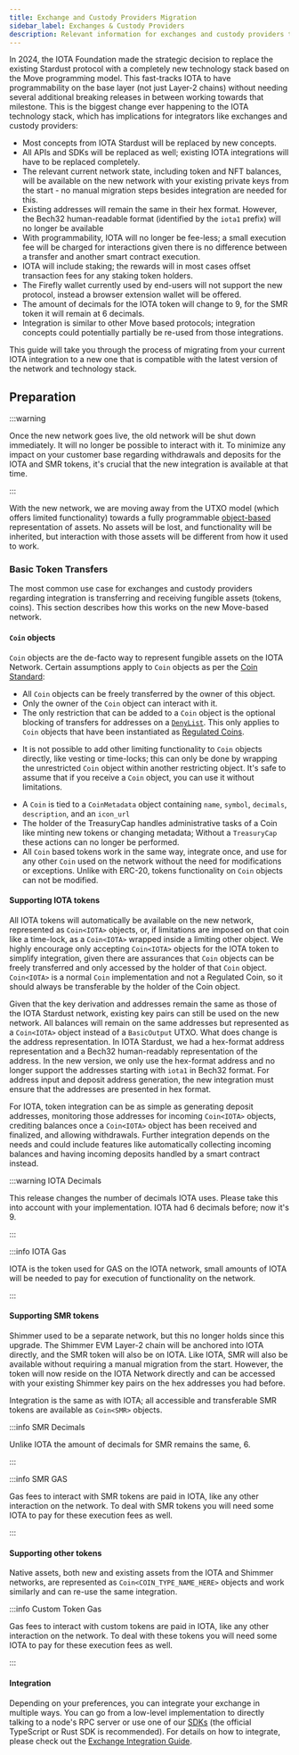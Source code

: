 ```yaml
---
title: Exchange and Custody Providers Migration
sidebar_label: Exchanges & Custody Providers
description: Relevant information for exchanges and custody providers that want to migrate to the new Move based IOTA network.
---
```


In 2024, the IOTA Foundation made the strategic decision to replace the existing Stardust protocol with a completely new technology stack based on the Move programming model. This fast-tracks IOTA to have programmability on the base layer (not just Layer-2 chains) without needing several additional breaking releases in between working towards that milestone. This is the biggest change ever happening to the IOTA technology stack, which has implications for integrators like exchanges and custody providers:

- Most concepts from IOTA Stardust will be replaced by new concepts.
- All APIs and SDKs will be replaced as well; existing IOTA integrations will have to be replaced completely.
- The relevant current network state, including token and NFT balances, will be available on the new network with your existing private keys from the start - no manual migration steps besides integration are needed for this.
- Existing addresses will remain the same in their hex format. However, the Bech32 human-readable format (identified by the `iota1` prefix) will no longer be available 
- With programmability, IOTA will no longer be fee-less; a small execution fee will be charged for interactions given there is no difference between a transfer and another smart contract execution.
- IOTA will include staking; the rewards will in most cases offset transaction fees for any staking token holders.
- The Firefly wallet currently used by end-users will not support the new protocol, instead a browser extension wallet will be offered.
- The amount of decimals for the IOTA token will change to 9, for the SMR token it will remain at 6 decimals.
- Integration is similar to other Move based protocols; integration concepts could potentially partially be re-used from those integrations.

This guide will take you through the process of migrating from your current IOTA integration to a new one that is compatible with the latest version of the network and technology stack.

## Preparation

:::warning  

Once the new network goes live, the old network will be shut down immediately. It will no longer be possible to interact with it. To minimize any impact on your customer base regarding withdrawals and deposits for the IOTA and SMR tokens, it's crucial that the new integration is available at that time.

::: 

With the new network, we are moving away from the UTXO model (which offers limited functionality) towards a fully programmable [object-based](../iota-101/objects/object-model.mdx) representation of assets. No assets will be lost, and functionality will be inherited, but interaction with those assets will be different from how it used to work.

### Basic Token Transfers

The most common use case for exchanges and custody providers regarding integration is transferring and receiving fungible assets (tokens, coins). This section describes how this works on the new Move-based network.

#### `Coin` objects

`Coin` objects are the de-facto way to represent fungible assets on the IOTA Network. Certain assumptions apply to `Coin` objects as per the [Coin Standard](../standards/coin.mdx):

- All `Coin` objects can be freely transferred by the owner of this object.
- Only the owner of the `Coin` object can interact with it.
- The only restriction that can be added to a `Coin` object is the optional blocking of transfers for addresses on a [`DenyList`](../iota-101/create-coin/regulated.mdx#deny-list). This only applies to `Coin` objects that have been instantiated as [Regulated Coins](../standards/coin.mdx#regulated-coins). 
* It is not possible to add other limiting functionality to `Coin` objects directly, like vesting or time-locks; this can only be done by wrapping the unrestricted `Coin` object within another restricting object. It's safe to assume that if you receive a `Coin` object, you can use it without limitations.
- A `Coin` is tied to a `CoinMetadata` object containing `name`, `symbol`, `decimals`, `description`, and an `icon_url`
- The holder of the TreasuryCap handles administrative tasks of a Coin like minting new tokens or changing metadata; Without a `TreasuryCap` these actions can no longer be performed.
- All `Coin` based tokens work in the same way, integrate once, and use for any other `Coin` used on the network without the need for modifications or exceptions. Unlike with ERC-20, tokens functionality on `Coin` objects can not be modified.

#### Supporting IOTA tokens

All IOTA tokens will automatically be available on the new network, represented as `Coin<IOTA>` objects, or, if limitations are imposed on that coin like a time-lock, as a `Coin<IOTA>` wrapped inside a limiting other object. We highly encourage only accepting `Coin<IOTA>` objects for the IOTA token to simplify integration, given there are assurances that `Coin` objects can be freely transferred and only accessed by the holder of that `Coin` object. `Coin<IOTA>` is a normal `Coin` implementation and not a Regulated Coin, so it should always be transferable by the holder of the Coin object.

Given that the key derivation and addresses remain the same as those of the IOTA Stardust network, existing key pairs can still be used on the new network. All balances will remain on the same addresses but represented as a `Coin<IOTA>` object instead of a `BasicOutput` UTXO. What does change is the address representation. In IOTA Stardust, we had a hex-format address representation and a Bech32 human-readably representation of the address. In the new version, we only use the hex-format address and no longer support the addresses starting with `iota1` in Bech32 format. For address input and deposit address generation, the new integration must ensure that the addresses are presented in hex format.

For IOTA, token integration can be as simple as generating deposit addresses, monitoring those addresses for incoming `Coin<IOTA>` objects, crediting balances once a `Coin<IOTA>` object has been received and finalized, and allowing withdrawals. Further integration depends on the needs and could include features like automatically collecting incoming balances and having incoming deposits handled by a smart contract instead.

:::warning  IOTA Decimals
  
This release changes the number of decimals IOTA uses. Please take this into account with your implementation. IOTA had 6 decimals before; now it's 9. 
  
:::

:::info IOTA Gas
  
IOTA is the token used for GAS on the IOTA network, small amounts of IOTA will be needed to pay for execution of functionality on the network.

:::

#### Supporting SMR tokens

Shimmer used to be a separate network, but this no longer holds since this upgrade. The Shimmer EVM Layer-2 chain will be anchored into IOTA directly, and the SMR token will also be on IOTA. Like IOTA, SMR will also be available without requiring a manual migration from the start. However, the token will now reside on the IOTA Network directly and can be accessed with your existing Shimmer key pairs on the hex addresses you had before. 

Integration is the same as with IOTA; all accessible and transferable SMR tokens are available as `Coin<SMR>` objects. 

:::info SMR Decimals
  
Unlike IOTA the amount of decimals for SMR remains the same, 6.

:::

:::info  SMR GAS
  
Gas fees to interact with SMR tokens are paid in IOTA, like any other interaction on the network. To deal with SMR tokens you will need some IOTA to pay for these execution fees as well.

:::

#### Supporting other tokens

Native assets, both new and existing assets from the IOTA and Shimmer networks, are represented as `Coin<COIN_TYPE_NAME_HERE>` objects and work similarly and can re-use the same integration. 

:::info  Custom Token Gas
  
Gas fees to interact with custom tokens are paid in IOTA, like any other interaction on the network. To deal with these tokens you will need some IOTA to pay for these execution fees as well.

:::

#### Integration

Depending on your preferences, you can integrate your exchange in multiple ways. You can go from a low-level implementation to directly talking to a node's RPC server or use one of our [SDKs](../../references/iota-sdks) (the official TypeScript or Rust SDK is recommended). For details on how to integrate, please check out the [Exchange Integration Guide](../exchange-integration/exchange-integration.mdx).